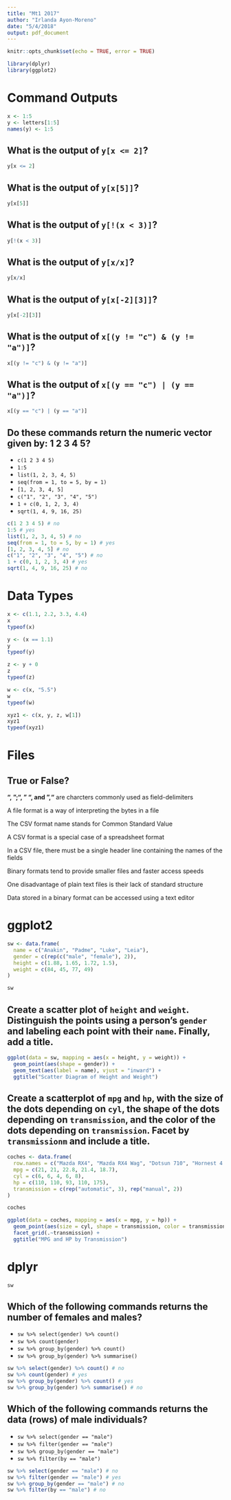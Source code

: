 ```yaml
---
title: "Mt1 2017"
author: "Irlanda Ayon-Moreno"
date: "5/4/2018"
output: pdf_document
---
```


```r
knitr::opts_chunk$set(echo = TRUE, error = TRUE)
```

```r
library(dplyr)
library(ggplot2)
```


Command Outputs
===============

```r
x <- 1:5
y <- letters[1:5]
names(y) <- 1:5
```

## What is the output of `y[x <= 2]`?

```r
y[x <= 2]
```

## What is the output of `y[x[5]]`?

```r
y[x[5]]
```

## What is the output of `y[!(x < 3)]`?

```r
y[!(x < 3)]
```

## What is the output of `y[x/x]`?

```r
y[x/x]
```

## What is the output of `y[x[-2][3]]`?

```r
y[x[-2][3]]
```

## What is the output of `x[(y != "c") & (y != "a")]`?

```r
x[(y != "c") & (y != "a")]
```

## What is the output of `x[(y == "c") | (y == "a")]`?

```r
x[(y == "c") | (y == "a")]
```

## Do these commands return the numeric vector given by: 1 2 3 4 5?

* `c(1 2 3 4 5)`  
* `1:5`  
* `list(1, 2, 3, 4, 5)`  
* `seq(from = 1, to = 5, by = 1)`  
* `[1, 2, 3, 4, 5]`  
* `c("1", "2", "3", "4", "5")`
* `1 + c(0, 1, 2, 3, 4)`  
* `sqrt(1, 4, 9, 16, 25)`

```r
c(1 2 3 4 5) # no
1:5 # yes
list(1, 2, 3, 4, 5) # no
seq(from = 1, to = 5, by = 1) # yes
[1, 2, 3, 4, 5] # no
c("1", "2", "3", "4", "5") # no
1 + c(0, 1, 2, 3, 4) # yes
sqrt(1, 4, 9, 16, 25) # no
```

Data Types
===========

```r
x <- c(1.1, 2.2, 3.3, 4.4)
x
typeof(x)
```

```r
y <- (x == 1.1)
y
typeof(y)
```

```r
z <- y + 0
z
typeof(z)
```

```r
w <- c(x, "5.5")
w
typeof(w)
```

```r
xyz1 <- c(x, y, z, w[1])
xyz1
typeof(xyz1)
```

Files
======

## True or False?

**"\t"**, **";"**, **" "**, and **","** are charcters commonly used as field-delimiters

A file format is a way of interpreting the bytes in a file

The CSV format name stands for Common Standard Value

A CSV format is a special case of a spreadsheet format

In a CSV file, there must be a single header line containing the names of the fields

Binary formats tend to provide smaller files and faster access speeds

One disadvantage of plain text files is their lack of standard structure

Data stored in a binary format can be accessed using a text editor


ggplot2
========

```r
sw <- data.frame(
  name = c("Anakin", "Padme", "Luke", "Leia"),
  gender = c(rep(c("male", "female"), 2)),
  height = c(1.88, 1.65, 1.72, 1.5),
  weight = c(84, 45, 77, 49)
)
```

```r
sw
```

## Create a scatter plot of `height` and `weight`. Distinguish the points using a person's `gender` and labeling each point with their `name`. Finally, add a title.

```r
ggplot(data = sw, mapping = aes(x = height, y = weight)) +
  geom_point(aes(shape = gender)) +
  geom_text(aes(label = name), vjust = "inward") +
  ggtitle("Scatter Diagram of Height and Weight")
```

## Create a scatterplot of `mpg` and `hp`, with the size of the dots depending on `cyl`, the shape of the dots depending on `transmission`, and the color of the dots depending on `transmission`. Facet by `transmissionm` and include a title.

```r
coches <- data.frame(
  row.names = c("Mazda RX4", "Mazda RX4 Wag", "Dotsun 710", "Hornest 4 Drive", "Hornest Sportabout"),
  mpg = c(21, 21, 22.8, 21.4, 18.7),
  cyl = c(6, 6, 4, 6, 8),
  hp = c(110, 110, 93, 110, 175),
  transmission = c(rep("automatic", 3), rep("manual", 2))
)
```

```r
coches
```

```r
ggplot(data = coches, mapping = aes(x = mpg, y = hp)) +
  geom_point(aes(size = cyl, shape = transmission, color = transmission)) +
  facet_grid(.~transmission) +
  ggtitle("MPG and HP by Transmission")
```

dplyr
======

```r
sw
```

## Which of the following commands returns the number of females and males?

* `sw %>% select(gender) %>% count()`  
* `sw %>% count(gender)`  
* `sw %>% group_by(gender) %>% count()`  
* `sw %>% group_by(gender) %>% summarise()`


```r
sw %>% select(gender) %>% count() # no
sw %>% count(gender) # yes
sw %>% group_by(gender) %>% count() # yes
sw %>% group_by(gender) %>% summarise() # no
```

## Which of the following commands returns the data (rows) of male individuals?

* `sw %>% select(gender == "male")`  
* `sw %>% filter(gender == "male")`  
* `sw %>% group_by(gender == "male")`  
* `sw %>% filter(by == "male")`


```r
sw %>% select(gender == "male") # no
sw %>% filter(gender == "male") # yes
sw %>% group_by(gender == "male") # no
sw %>% filter(by == "male") # no
```

